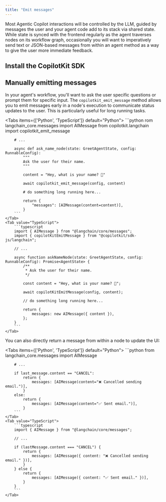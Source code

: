 ```yaml
---
title: "Emit messages"
---
```


Most Agentic Copilot interactions will be controlled by the LLM, guided by messages the user and your agent code add to its stack via shared state. While state is synced with the frontend regularly as the agent traverses nodes on its workflow graph, occasionally you will want to imperatively send text or JSON-based messages from within an agent method as a way to give the user more immediate feedback.

## Install the CopilotKit SDK
<InstallSDKSnippet components={props.components}/>

## Manually emitting messages

In your agent's workflow, you'll want to ask the user specific questions or prompt them for specific input. The `copilotkit_emit_message` method allows you to emit messages early in a node's execution to communicate status updates to the user. This is particularly useful for long running tasks.

<Tabs items={['Python', 'TypeScript']} default="Python">
    <Tab value="Python">
        ```python
        rom langchain_core.messages import AIMessage
        from copilotkit.langchain import copilotkit_emit_message

        # ...

        async def ask_name_node(state: GreetAgentState, config: RunnableConfig):
            """
            Ask the user for their name.
            """

            content = "Hey, what is your name? 🙂"

            await copilotkit_emit_message(config, content)

            # do something long running here...

            return {
                "messages": [AIMessage(content=content)],
            }
        ```
    </Tab>
    <Tab value="TypeScript">
        ```typescript
        import { AIMessage } from "@langchain/core/messages";
        import { copilotKitEmitMessage } from "@copilotkit/sdk-js/langchain";

        // ...

        async function askNameNode(state: GreetAgentState, config: RunnableConfig): Promise<AgentState> {
            /**
             * Ask the user for their name.
             */

            const content = "Hey, what is your name? 🙂";

            await copilotKitEmitMessage(config, content);

            // do something long running here...

            return {
                messages: new AIMessage({ content }),
            };
        }
        ```
    </Tab>
</Tabs>

You can also directly return a message from within a node to update the UI:

<Tabs items={['Python', 'TypeScript']} default="Python">
    <Tab value="Python">
        ```python
        from langchain_core.messages import AIMessage

        # ...

        if last_message.content == "CANCEL":
            return {
                messages: [AIMessage(content="❌ Cancelled sending email.")],
            }
        else:
            return {
                messages: [AIMessage(content="✅ Sent email.")],
            }
        ```
    </Tab>
    <Tab value="TypeScript">
        ```typescript
        import { AIMessage } from "@langchain/core/messages";

        // ...

        if (lastMessage.content === "CANCEL") {
            return {
                messages: [AIMessage({ content: "❌ Cancelled sending email." })],
            }
        } else {
            return {
                messages: [AIMessage({ content: "✅ Sent email." })],
            }
        }
        ```
    </Tab>
</Tabs>
